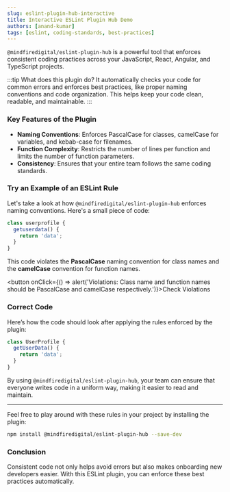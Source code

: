 ```yaml
---
slug: eslint-plugin-hub-interactive
title: Interactive ESLint Plugin Hub Demo
authors: [anand-kumar]
tags: [eslint, coding-standards, best-practices]
---
```


`@mindfiredigital/eslint-plugin-hub` is a powerful tool that enforces consistent coding practices across your JavaScript, React, Angular, and TypeScript projects.

:::tip What does this plugin do?
It automatically checks your code for common errors and enforces best practices, like proper naming conventions and code organization. This helps keep your code clean, readable, and maintainable.
:::

<!-- truncate -->

### Key Features of the Plugin

- **Naming Conventions**: Enforces PascalCase for classes, camelCase for variables, and kebab-case for filenames.
- **Function Complexity**: Restricts the number of lines per function and limits the number of function parameters.
- **Consistency**: Ensures that your entire team follows the same coding standards.

### Try an Example of an ESLint Rule

Let's take a look at how `@mindfiredigital/eslint-plugin-hub` enforces naming conventions. Here's a small piece of code:

```js
class userprofile {
  getuserdata() {
    return 'data';
  }
}
```

This code violates the **PascalCase** naming convention for class names and the **camelCase** convention for function names.

<button onClick={() => alert('Violations: Class name and function names should be PascalCase and camelCase respectively.')}>Check Violations</button>

### Correct Code

Here’s how the code should look after applying the rules enforced by the plugin:

```js
class UserProfile {
  getUserData() {
    return 'data';
  }
}
```

By using `@mindfiredigital/eslint-plugin-hub`, your team can ensure that everyone writes code in a uniform way, making it easier to read and maintain.

---

Feel free to play around with these rules in your project by installing the plugin:

```bash
npm install @mindfiredigital/eslint-plugin-hub --save-dev
```

### Conclusion

Consistent code not only helps avoid errors but also makes onboarding new developers easier. With this ESLint plugin, you can enforce these best practices automatically.

``` 
